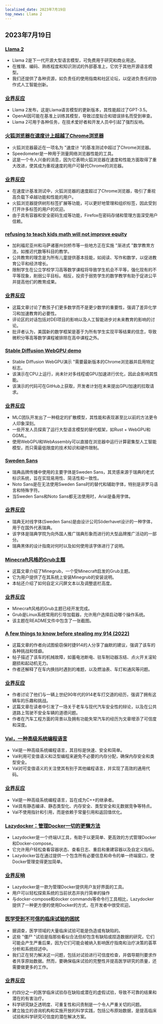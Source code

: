 ```yaml
---
localized_date: 2023年7月19日
top_news: Llama 2
---
```


## 2023年7月19日

### [Llama 2](https://ai.meta.com/llama/)

- Llama 2是下一代开源大型语言模型，可免费用于研究和商业用途。
- 在推理、编码、熟练程度和知识测试的外部基准上，它优于其他开源语言模型。
- 我们还提供了各种资源，如负责任的使用指南和社区论坛，以促进负责任的协作式人工智能创新。

### [业界反应](http://news.ycombinator.com/item?id=36774627)

- Llama 2发布，这是Llama语言模型的更新版本，其性能超过了GPT-3.5。
- OpenAI因可能在基准上训练其模型，导致过度拟合和错误排名而受到审查。
- Llama 2可用于各种任务，在技术爱好者和开发人员中引起了强烈反响。

### [火狐浏览器在速度计上超越了Chrome浏览器](https://treeherder.mozilla.org/perfherder/graphs?timerange=31536000&series=mozilla-central,3735773,1,13&series=mozilla-central,3412459,1,13)

- 火狐浏览器最近在一项名为 "速度计 "的基准测试中超过了Chrome浏览器。
- Speedometer是一种用于测量网络浏览器性能的工具。
- 这是一个令人兴奋的消息，因为它表明火狐浏览器在速度和性能方面取得了重大改进，使其成为重视速度的用户可替代Chrome的浏览器。

### [业界反应](http://news.ycombinator.com/item?id=36770883)

- 在速度计基准测试中，火狐浏览器的速度超过了Chrome浏览器，吸引了重视高负载下卓越功能和性能的用户。
- 火狐浏览器提供树形标签扩展等功能，可以更好地管理和组织标签，因此受到打开许多标签的用户的欢迎。
- 由于具有容器和安全密码生成等功能，Firefox在密码存储和管理方面深受用户信赖。

### [refusing to teach kids math will not improve equity](https://www.noahpinion.blog/p/refusing-to-teach-kids-math-will)

- 加利福尼亚州和马萨诸塞州剑桥市等一些地方正在实施 "渐进式 "数学教育方法，如推迟代数等科目的教学。
- 公共教育的理念是为所有儿童提供基本技能，如阅读、写作和数学，以促进教育公平和经济增长。
- 限制学生在公立学校学习高等数学课程将导致学生机会不平等，强化现有的不平等现象，削弱公平目标。相反，投资于弱势学生的数学教学有助于促进公平并提高他们的教育成果。

### [业界反应](http://news.ycombinator.com/item?id=36774940)

- 这篇文章讨论了教孩子们更多数学而不是更少数学的重要性，强调了差异化学习和加速教育的必要性。
- 评论区的对话包括对DEI项目的影响以及人工智能进步对未来教育的影响的讨论。
- 批评者认为，美国新的数学框架是基于为所有学生实现平等结果的信念，导致微积分等高等数学课程被排除在高中课程之外。

### [Stable Diffusion WebGPU demo](https://islamov.ai/stable-diffusion-webgpu/)

- Stable Diffusion WebGPU演示 "需要最新版本的Chrome浏览器并启用特定标志。
- 该演示在CPU上运行，尚未针对多线程或GPU加速进行优化，因此会影响其性能。
- 该演示的代码可在GitHub上获取，开发者计划在未来提出GPU加速的拉取请求。

### [业界反应](http://news.ycombinator.com/item?id=36766523)

- MLC团队开发出了一种稳定的扩散模型，其性能和表现甚至比以前的方法更令人印象深刻。
- 一些开发人员探索了运行大型语言模型的替代框架，如Rust + WebGPU和GGML。
- 使用WebGPU和WebAssembly可以直接在浏览器中运行计算密集型人工智能模型，而只需最低限度的技术知识和硬件限制。

### [Sweden Sans](https://identity.sweden.se/en/design-elements/typography)

- 瑞典品牌传播中使用的主要字体是Sweden Sans，其灵感来源于瑞典的老式标识系统，旨在实现易用性、简洁性和一致性。
- Noto Sans是在无法使用Sweden Sans时的替代和辅助字体，特别是非罗马语言和特殊字符。
- 当Sweden Sans和Noto Sans都无法使用时，Arial是备用字体。

### [业界反应](http://news.ycombinator.com/item?id=36775398)

- 瑞典无衬线字体(Sweden Sans)是由设计公司Söderhavet设计的一种字体，用于在国外代表瑞典。
- 该字体是瑞典学院为向外国人推广瑞典形象而进行的大型品牌推广活动的一部分。
- 瑞典黑体的设计指南对何时以及如何使用该字体进行了说明。

### [Minecraft风格的Grub主题](https://github.com/Lxtharia/minegrub-theme)

- 这篇文章介绍了Minegrub，一个受Minecraft启发的Grub主题。
- 它为用户提供了在其系统上安装Minegrub的安装说明。
- 本帖还介绍了如何自定义闪屏文本以及调整底栏高度。

### [业界反应](http://news.ycombinator.com/item?id=36771980)

- Minecraft风格的Grub主题已经开发完成。
- Grub是Linux系统常用的引导加载器，允许用户选择启动哪个操作系统。
- 该主题在README文件中包含了一张截图。

### [A few things to know before stealing my 914 (2022)](https://www.hagerty.com/media/advice/a-few-things-to-know-before-you-steal-my-914/)

- 这篇文章的作者向试图偷窃保时捷914的人分享了幽默的建议，强调了该车的各种挑战和怪癖。
- 帖子描述了该车的机械故障，如蓄电池断电、驻车制动器冻结、点火开关滚轮磨损和起动机无力。
- 作者还解释了在车内换挡时遇到的难题，以及燃油表、车灯和通风等问题。

### [业界反应](http://news.ycombinator.com/item?id=36767092)

- 作者讨论了他们与一辆上世纪90年代的914老车打交道的经历，强调了拥有这辆车的乐趣和挑战。
- 这篇文章在读者中引发了一场关于老车与现代汽车安全性的辩论，以及在公共道路上驾驶不安全车辆的道德问题。
- 作者在汽车工程方面的背景以及拥有功能失常汽车的经历为文章增添了可信度和深度。

### [Val，一种高级系统编程语言](https://www.val-lang.dev/)

- Val是一种高级系统编程语言，其目标是快速、安全和简单。
- Val利用可变值语义和泛型编程来避免不必要的内存分配，确保内存安全和类型安全。
- Val对可变值语义的关注使其有别于其他编程语言，并实现了高效的通用代码。

### [业界反应](http://news.ycombinator.com/item?id=36778566)

- Val是一种高级系统编程语言，旨在成为C++的继承者。
- Val具有静态编译、静态类型化、内存安全、类型安全和无数据竞争等特点。
- Val不使用指针和引用，而是依赖于常量引用和返回值优化。

### [Lazydocker：管理Docker一切的更懒方法](https://github.com/jesseduffield/lazydocker)

- Lazydocker是一个终端UI工具，有助于以更简单、更高效的方式管理Docker和Docker-compose。
- 它允许用户轻松查看容器状态、查看日志、重启和重建容器以及自定义指标。
- Lazydocker旨在通过提供一个包含所有必要信息和命令的单一终端窗口，使Docker管理变得更加简单。

### [业界反响](http://news.ycombinator.com/item?id=36778905)

- Lazydocker是一款为管理Docker提供用户友好界面的工具。
- 用户可以轻松探索系统的当前状态并执行简单的操作
- 与docker-compose和docker commands等命令行工具相比，Lazydocker提供了一种更方便的使用Docker的方式，在开发者中很受欢迎。

### [医学受到不可信的临床试验的困扰](https://www.nature.com/articles/d41586-023-02299-w)

- 据调查，医学领域的大量临床试验可能是伪造或有缺陷的。
- 这些 "僵尸 "试验是指那些看似合法但却包含有缺陷或捏造数据的研究，它们可能会产生严重后果，因为它们可能会被纳入影响医疗指南和治疗决策的荟萃分析和系统综述中。
- 我们正在努力解决这一问题，包括对试验进行可信度检查，并倡导期刊要求作者共享原始数据。然而，要确保临床试验的完整性并提高医学研究的质量，还需要做更多的工作。

### [业界反应](http://news.ycombinator.com/item?id=36770624)

- 约四分之一的医学临床试验存在缺陷或潜在的虚假试验，导致不可靠的结果和潜在的有害治疗。
- 科学研究缺乏透明度、可重复性和问责制是一个令人严重关切的问题。
- 建立独立的咨询机构和实施开放的科学实践，包括公布原始数据，是提高临床试验和科学研究可信度的潜在解决方案。
